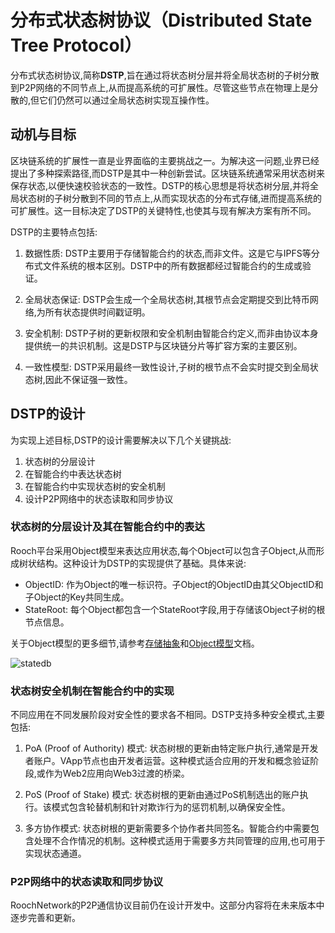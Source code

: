 # 分布式状态树协议（Distributed State Tree Protocol）

分布式状态树协议,简称**DSTP**,旨在通过将状态树分层并将全局状态树的子树分散到P2P网络的不同节点上,从而提高系统的可扩展性。尽管这些节点在物理上是分散的,但它们仍然可以通过全局状态树实现互操作性。

## 动机与目标

区块链系统的扩展性一直是业界面临的主要挑战之一。为解决这一问题,业界已经提出了多种探索路径,而DSTP是其中一种创新尝试。区块链系统通常采用状态树来保存状态,以便快速校验状态的一致性。DSTP的核心思想是将状态树分层,并将全局状态树的子树分散到不同的节点上,从而实现状态的分布式存储,进而提高系统的可扩展性。这一目标决定了DSTP的关键特性,也使其与现有解决方案有所不同。

DSTP的主要特点包括:

1. 数据性质: DSTP主要用于存储智能合约的状态,而非文件。这是它与IPFS等分布式文件系统的根本区别。DSTP中的所有数据都经过智能合约的生成或验证。

2. 全局状态保证: DSTP会生成一个全局状态树,其根节点会定期提交到比特币网络,为所有状态提供时间戳证明。

3. 安全机制: DSTP子树的更新权限和安全机制由智能合约定义,而非由协议本身提供统一的共识机制。这是DSTP与区块链分片等扩容方案的主要区别。

4. 一致性模型: DSTP采用最终一致性设计,子树的根节点不会实时提交到全局状态树,因此不保证强一致性。

## DSTP的设计

为实现上述目标,DSTP的设计需要解决以下几个关键挑战:

1. 状态树的分层设计
2. 在智能合约中表达状态树
3. 在智能合约中实现状态树的安全机制
4. 设计P2P网络中的状态读取和同步协议

### 状态树的分层设计及其在智能合约中的表达

Rooch平台采用Object模型来表达应用状态,每个Object可以包含子Object,从而形成树状结构。这种设计为DSTP的实现提供了基础。具体来说:

* ObjectID: 作为Object的唯一标识符。子Object的ObjectID由其父ObjectID和子Object的Key共同生成。
* StateRoot: 每个Object都包含一个StateRoot字段,用于存储该Object子树的根节点信息。

关于Object模型的更多细节,请参考[存储抽象](/learn/core-concepts/objects/storage-abstraction)和[Object模型](/learn/core-concepts/objects/object)文档。

![statedb](/docs/rooch-design-statedb.svg)

### 状态树安全机制在智能合约中的实现

不同应用在不同发展阶段对安全性的要求各不相同。DSTP支持多种安全模式,主要包括:

1. PoA (Proof of Authority) 模式: 状态树根的更新由特定账户执行,通常是开发者账户。VApp节点也由开发者运营。这种模式适合应用的开发和概念验证阶段,或作为Web2应用向Web3过渡的桥梁。

2. PoS (Proof of Stake) 模式: 状态树根的更新由通过PoS机制选出的账户执行。该模式包含轮替机制和针对欺诈行为的惩罚机制,以确保安全性。

3. 多方协作模式: 状态树根的更新需要多个协作者共同签名。智能合约中需要包含处理不合作情况的机制。这种模式适用于需要多方共同管理的应用,也可用于实现状态通道。

### P2P网络中的状态读取和同步协议

<Callout>
RoochNetwork的P2P通信协议目前仍在设计开发中。这部分内容将在未来版本中逐步完善和更新。
</Callout>